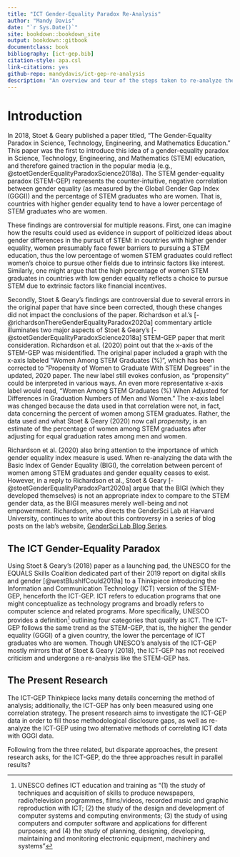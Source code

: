 ```yaml
--- 
title: "ICT Gender-Equality Paradox Re-Analysis"
author: "Mandy Davis"
date: "`r Sys.Date()`"
site: bookdown::bookdown_site
output: bookdown::gitbook
documentclass: book
bibliography: [ict-gep.bib]
citation-style: apa.csl
link-citations: yes
github-repo: mandydavis/ict-gep-re-analysis
description: "An overview and tour of the steps taken to re-analyze the ICT Gender-Equality Paradox."
---
```


# Introduction

In 2018, Stoet & Geary published a paper titled, "The Gender-Equality Paradox in Science, Technology, Engineering, and Mathematics Education." This paper was the first to introduce this idea of a gender-equality paradox in Science, Technology, Engineering, and Mathematics (STEM) education, and therefore gained traction in the popular media (e.g., @stoetGenderEqualityParadoxScience2018a). The STEM gender-equality paradox (STEM-GEP) represents the counter-intuitive, negative correlation between gender equality (as measured by the Global Gender Gap Index (GGGI)) and the percentage of STEM graduates who are women. That is, countries with higher gender equality tend to have a lower percentage of STEM graduates who are women.

These findings are controversial for multiple reasons. First, one can imagine how the results could used as evidence in support of politicized ideas about gender differences in the pursuit of STEM: in countries with higher gender equality, women presumably face fewer barriers to pursuing a STEM education, thus the low percentage of women STEM graduates could reflect women's choice to pursue other fields due to intrinsic factors like interest. Similarly, one might argue that the high percentage of women STEM graduates in countries with low gender equality reflects a choice to pursue STEM due to extrinsic factors like financial incentives.

Secondly, Stoet & Geary's findings are controversial due to several errors in the original paper that have since been corrected, though these changes did not impact the conclusions of the paper. Richardson et al.'s [-@richardsonThereGenderEqualityParadox2020a] commentary article illuminates two major aspects of Stoet & Geary's [-@stoetGenderEqualityParadoxScience2018a]  STEM-GEP paper that merit consideration. Richardson et al. (2020) point out that the x-axis of the STEM-GEP was misidentified. The original paper included a graph with the x-axis labeled “Women Among STEM Graduates (%)", which has been corrected to “Propensity of Women to Graduate With STEM Degrees” in the updated, 2020 paper. The new label still evokes confusion, as "propensity" could be interpreted in various ways. An even more representative x-axis label would read, "Women Among STEM Graduates (%) When Adjusted for Differences in Graduation Numbers of Men and Women." The x-axis label was changed because the data used in that correlation were not, in fact, data concerning the percent of women among STEM graduates. Rather, the data used and what Stoet & Geary (2020) now call *propensity*, is an estimate of the percentage of women among STEM graduates after adjusting for equal graduation rates among men and women. 

Richardson et al. (2020) also bring attention to the importance of which gender equality index measure is used. When re-analyzing the data with the Basic Index of Gender Equality (BIGI), the correlation between percent of women among STEM graduates and gender equality ceases to exist. However, in a reply to Richardson et al., Stoet & Geary [-@stoetGenderEqualityParadoxPart2020a] argue that the BIGI (which they developed themselves) is not an appropriate index to compare to the STEM gender data, as the BIGI measures merely well-being and not empowerment. Richardson, who directs the GenderSci Lab at Harvard University, continues to write about this controversy in a series of blog posts on the lab's website, [GenderSci Lab Blog Series](https://www.genderscilab.org/blog/the-gendersci-lab-takes-on-the-gender-equality-paradox-hypothesis-introduction-and-primer).

## The ICT Gender-Equality Paradox
Using Stoet & Geary's (2018) paper as a launching pad, the UNESCO for the EQUALS Skills Coalition dedicated part of their 2019 report on digital skills and gender [@westBlushIfCould2019a] to a Thinkpiece introducing the Information and Communication Technology (ICT) version of the STEM-GEP, henceforth the ICT-GEP. ICT refers to education programs that one might conceptualize as technology programs and broadly refers to computer science and related programs. More specifically, UNESCO provides a definition^[UNESCO defines ICT education and training as "(1) the study of techniques and acquisition of skills to produce newspapers, radio/television programmes, films/videos, recorded music and graphic reproduction with ICT; (2) the study of the design and development of computer systems and computing environments; (3) the study of using computers and computer software and applications for different purposes; and (4) the study of planning, designing, developing, maintaining and monitoring electronic equipment, machinery and systems"] outlining four categories that qualify as ICT. The ICT-GEP follows the same trend as the STEM-GEP, that is, the higher the gender equality (GGGI) of a given country, the lower the percentage of ICT graduates who are women. Though UNESCO's analysis of the ICT-GEP mostly mirrors that of Stoet & Geary (2018), the ICT-GEP has not received criticism and undergone a re-analysis like the STEM-GEP has.  

## The Present Research
The ICT-GEP Thinkpiece lacks many details concerning the method of analysis; additionally, the ICT-GEP has only been measured using one correlation strategy. The present research aims to investigate the ICT-GEP data in order to fill those methodological disclosure gaps, as well as re-analyze the ICT-GEP using two alternative methods of correlating ICT data with GGGI data. 

Following from the three related, but disparate approaches, the present research asks, for the ICT-GEP, do the three approaches result in parallel results? 